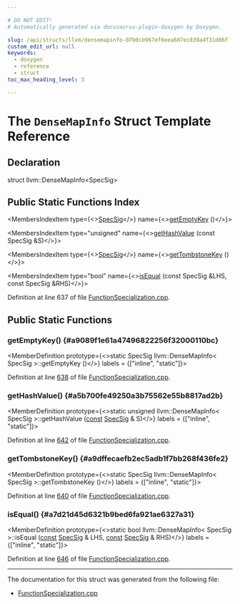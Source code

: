 ```yaml
---

# DO NOT EDIT!
# Automatically generated via docusaurus-plugin-doxygen by Doxygen.

slug: /api/structs/llvm/densemapinfo-07b0cb967ef6eea687ec839a4f31d06f
custom_edit_url: null
keywords:
  - doxygen
  - reference
  - struct
toc_max_heading_level: 3

---
```





# The `DenseMapInfo` Struct Template Reference

<DoxygenPage pluginConfig={pluginConfig}>



## Declaration

<CodeBlock>struct llvm::DenseMapInfo&lt;SpecSig&gt;</CodeBlock>

## Public Static Functions Index

<MembersIndex>

<MembersIndexItem
  type={<><a href="/docs/api/structs/llvm/specsig">SpecSig</a></>}
  name={<><a href="#a9089f1e61a47496822256f32000110bc">getEmptyKey</a> ()</>}>
</MembersIndexItem>

<MembersIndexItem
  type="unsigned"
  name={<><a href="#a5b700fe49250a3b75562e55b8817ad2b">getHashValue</a> (const SpecSig &amp;S)</>}>
</MembersIndexItem>

<MembersIndexItem
  type={<><a href="/docs/api/structs/llvm/specsig">SpecSig</a></>}
  name={<><a href="#a9dffecaefb2ec5adb1f7bb268f436fe2">getTombstoneKey</a> ()</>}>
</MembersIndexItem>

<MembersIndexItem
  type="bool"
  name={<><a href="#a7d21d45d6321b9bed6fa921ae6327a31">isEqual</a> (const SpecSig &amp;LHS, const SpecSig &amp;RHS)</>}>
</MembersIndexItem>

</MembersIndex>


Definition at line 637 of file <a href="/docs/api/files/lib/lib/transforms/lib/transforms/ipo/functionspecialization-cpp">FunctionSpecialization.cpp</a>.

<SectionDefinition>

## Public Static Functions

### getEmptyKey() {#a9089f1e61a47496822256f32000110bc}

<MemberDefinition
  prototype={<>static SpecSig llvm::DenseMapInfo&lt; SpecSig &gt;::getEmptyKey ()</>}
  labels = {["inline", "static"]}>

Definition at line <a href="/docs/api/files/lib/lib/transforms/lib/transforms/ipo/functionspecialization-cpp/#l00638">638</a> of file <a href="/docs/api/files/lib/lib/transforms/lib/transforms/ipo/functionspecialization-cpp">FunctionSpecialization.cpp</a>.
</MemberDefinition>

### getHashValue() {#a5b700fe49250a3b75562e55b8817ad2b}

<MemberDefinition
  prototype={<>static unsigned llvm::DenseMapInfo&lt; SpecSig &gt;::getHashValue (<a href="/docs/api/files/lib/lib/target/lib/target/aarch64/aarch64promoteconstant-cpp/#a90f8350fecae261c25be85d38b451bff">const</a> <a href="/docs/api/structs/llvm/specsig">SpecSig</a> &amp; S)</>}
  labels = {["inline", "static"]}>

Definition at line <a href="/docs/api/files/lib/lib/transforms/lib/transforms/ipo/functionspecialization-cpp/#l00642">642</a> of file <a href="/docs/api/files/lib/lib/transforms/lib/transforms/ipo/functionspecialization-cpp">FunctionSpecialization.cpp</a>.
</MemberDefinition>

### getTombstoneKey() {#a9dffecaefb2ec5adb1f7bb268f436fe2}

<MemberDefinition
  prototype={<>static SpecSig llvm::DenseMapInfo&lt; SpecSig &gt;::getTombstoneKey ()</>}
  labels = {["inline", "static"]}>

Definition at line <a href="/docs/api/files/lib/lib/transforms/lib/transforms/ipo/functionspecialization-cpp/#l00640">640</a> of file <a href="/docs/api/files/lib/lib/transforms/lib/transforms/ipo/functionspecialization-cpp">FunctionSpecialization.cpp</a>.
</MemberDefinition>

### isEqual() {#a7d21d45d6321b9bed6fa921ae6327a31}

<MemberDefinition
  prototype={<>static bool llvm::DenseMapInfo&lt; SpecSig &gt;::isEqual (<a href="/docs/api/files/lib/lib/target/lib/target/aarch64/aarch64promoteconstant-cpp/#a90f8350fecae261c25be85d38b451bff">const</a> <a href="/docs/api/structs/llvm/specsig">SpecSig</a> &amp; LHS, <a href="/docs/api/files/lib/lib/target/lib/target/aarch64/aarch64promoteconstant-cpp/#a90f8350fecae261c25be85d38b451bff">const</a> <a href="/docs/api/structs/llvm/specsig">SpecSig</a> &amp; RHS)</>}
  labels = {["inline", "static"]}>

Definition at line <a href="/docs/api/files/lib/lib/transforms/lib/transforms/ipo/functionspecialization-cpp/#l00646">646</a> of file <a href="/docs/api/files/lib/lib/transforms/lib/transforms/ipo/functionspecialization-cpp">FunctionSpecialization.cpp</a>.
</MemberDefinition>

</SectionDefinition>

<hr/>

The documentation for this struct was generated from the following file:

<ul>
<li><a href="/docs/api/files/lib/lib/transforms/lib/transforms/ipo/functionspecialization-cpp">FunctionSpecialization.cpp</a></li>
</ul>

</DoxygenPage>
